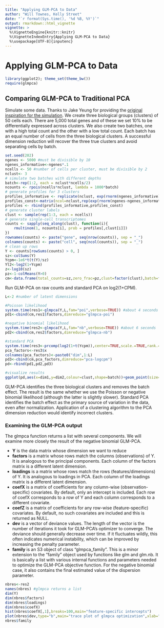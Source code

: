```yaml
---
title: "Applying GLM-PCA to Data"
author: "Will Townes, Kelly Street"
date: "`r format(Sys.time(), '%d %B, %Y')`"
output: rmarkdown::html_vignette
vignette: >
  %\VignetteEngine{knitr::knitr}
  %\VignetteIndexEntry{Applying GLM-PCA to Data}
  %\usepackage[UTF-8]{inputenc}
---
```


# Applying GLM-PCA to Data

```r
library(ggplot2); theme_set(theme_bw())
require(glmpca)
```

## Comparing GLM-PCA to Traditional PCA

Simulate some data. Thanks to Jake Yeung for providing the [original inspiration for the simulation](https://github.com/willtownes/scrna2019/issues/2). We create three biological groups (clusters) of 50 cells each. There are 5,000 total genes and of these we set 10% to be differentially expressed across clusters. We also create two batches, one with a high total count and the other with a low total count. Each batch has an equal number of cells from the three biological clusters. A successful dimension reduction will recover the three true clusters and avoid separating cells by batch.

```r
set.seed(202)
ngenes <- 5000 #must be divisible by 10
ngenes_informative<-ngenes*.1
ncells <- 50 #number of cells per cluster, must be divisible by 2
nclust<- 3
# simulate two batches with different depths
batch<-rep(1:2, each = nclust*ncells/2)
ncounts <- rpois(ncells*nclust, lambda = 1000*batch)
# generate profiles for 3 clusters
profiles_informative <- replicate(nclust, exp(rnorm(ngenes_informative)))
profiles_const<-matrix(ncol=nclust,rep(exp(rnorm(ngenes-ngenes_informative)),nclust))
profiles <- rbind(profiles_informative,profiles_const)
# generate cluster labels
clust <- sample(rep(1:3, each = ncells))
# generate single-cell transcriptomes 
counts <- sapply(seq_along(clust), function(i){
	rmultinom(1, ncounts[i], prob = profiles[,clust[i]])
})
rownames(counts) <- paste("gene", seq(nrow(counts)), sep = "_")
colnames(counts) <- paste("cell", seq(ncol(counts)), sep = "_")
# clean up rows
Y <- counts[rowSums(counts) > 0, ]
sz<-colSums(Y)
Ycpm<-1e6*t(t(Y)/sz)
Yl2<-log2(1+Ycpm)
z<-log10(sz)
pz<-1-colMeans(Y>0)
cm<-data.frame(total_counts=sz,zero_frac=pz,clust=factor(clust),batch=factor(batch))
```

Run GLM-PCA on raw counts and standard PCA on log2(1+CPM).

```r
L<-2 #number of latent dimensions

#Poisson likelihood
system.time(res1<-glmpca(Y,L,fam="poi",verbose=TRUE)) #about 4 seconds
pd1<-cbind(cm,res1$factors,dimreduce="glmpca-poi")

#negative binomial likelihood
system.time(res2<-glmpca(Y,L,fam="nb",verbose=TRUE)) #about 6 seconds
pd2<-cbind(cm,res2$factors,dimreduce="glmpca-nb")

#standard PCA
system.time(res3<-prcomp(log2(1+t(Ycpm)),center=TRUE,scale.=TRUE,rank.=L)) #<0.5 sec
pca_factors<-res3$x
colnames(pca_factors)<-paste0("dim",1:L)
pd3<-cbind(cm,pca_factors,dimreduce="pca-logcpm")
pd<-rbind(pd1,pd2,pd3)

#visualize results
ggplot(pd,aes(x=dim1,y=dim2,colour=clust,shape=batch))+geom_point(size=4)+facet_wrap(~dimreduce,scales="free",nrow=3)
```

GLM-PCA identifies the three biological clusters and removes the batch effect. The result is the same whether we use the Poisson or negative binomial likelihood (although the latter is slightly slower). Standard PCA identifies the batch effect as the primary source of variation in the data, even after normalization. Application of a clustering algorithm to the PCA dimension reduction would identify incorrect clusters.

### Examining the GLM-PCA output

The glmpca function returns a list with several components. We will examine more closely the result of the negative binomial GLM-PCA.

* **Y** is the data matrix whose dimension we want to reduce
* **factors** is a matrix whose rows match the columns (observations) of Y. It is analogous to the principal components. Each column of the factors matrix is a different latent dimension.
* **loadings** is a matrix whose rows match the rows (features/dimensions) of Y. It is analogous to loadings in PCA. Each column of the loadings matrix is a different latent dimension.
* **coefX** is a matrix of coefficients for any column-wise (observation-specific) covariates. By default, only an intercept is included. Each row of coefX corresponds to a row of Y and each column corresponds to a different covariate.
* **coefZ** is a matrix of coefficients for any row-wise (feature-specific) covariates. By default, no such covariates are included and this is returned as NULL.
* **dev** is a vector of deviance values. The length of the vector is the number of iterations it took for GLM-PCA's optimizer to converge. The deviance should generally decrease over time. If it fluctuates wildly, this often indicates numerical instability, which can be improved by increasing the penalty parameter.
* **family** is an S3 object of class "glmpca_family". This is a minor extension to the "family" object used by functions like glm and glm.nb. It is basically a list with various internal functions and parameters needed to optimize the GLM-PCA objective function. For the negative binomial case, it also contains the final estimated value of the dispersion parameter.

```r
nbres<-res2
names(nbres) #glmpca returns a list
dim(Y)
dim(nbres$factors)
dim(nbres$loadings)
dim(nbres$coefX)
hist(nbres$coefX[,1],breaks=100,main="feature-specific intercepts")
plot(nbres$dev,type="b",main="trace plot of glmpca optimization",xlab="iteration")
nbres$family
```
